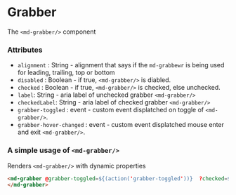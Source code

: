 
# Grabber

The `<md-grabber/>` component

### Attributes

- `alignment` : String - alignment that says if the `md-grabbewr` is being used for leading, trailing, top or bottom
- `disabled` : Boolean - if true, `<md-grabber/>` is diabled.
- `checked` : Boolean - if true, `<md-grabber/>` is checked, else unchecked.
- `label`: String - aria label of unchecked grabber `<md-grabber/>`
- `checkedLabel`: String - aria label of checked grabber `<md-grabber/>`
- `grabber-toggled` : event - custom event displatched on toggle of `<md-grabber/>`.
- `grabber-hover-changed` : event - custom event displatched mouse enter and exit `<md-grabber/>`.

### A simple usage of `<md-grabber/>`

Renders `<md-grabber/>` with dynamic properties

```html
<md-grabber @grabber-toggled=${(action('grabber-toggled'))}  ?checked=${true} ?disabled=${false} label="Expand" checkedLabel="collapse">
</md-grabber>
```
